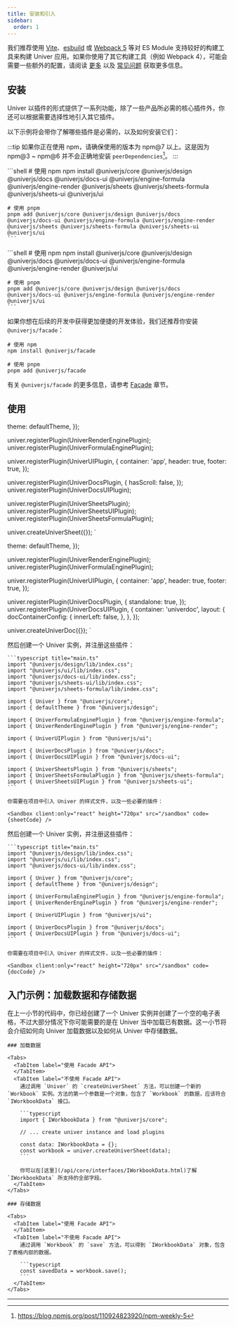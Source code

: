 ```yaml
---
title: 安装和引入
sidebar:
  order: 1
---
```


我们推荐使用 [Vite](https://vitejs.dev/)、[esbuild](https://esbuild.github.io/) 或 [Webpack 5](https://webpack.js.org/) 等对 ES Module 支持较好的构建工具来构建 Univer 应用。如果你使用了其它构建工具（例如 Webpack 4），可能会需要一些额外的配置，请阅读 [更多](/zh-cn/guides/quickstart/#更多) 以及 [常见问题](/zh-cn/guides/troubleshooting) 获取更多信息。

## 安装

Univer 以插件的形式提供了一系列功能，除了一些产品所必需的核心插件外，你还可以根据需要选择性地引入其它插件。

以下示例将会带你了解哪些插件是必需的，以及如何安装它们：

:::tip
如果你正在使用 npm，请确保使用的版本为 npm@7 以上。这是因为 npm@3 ~ npm@6 并不会正确地安装 `peerDependencies`[^1]。
:::


<Tabs>
  <TabItem label="📊 Univer Sheet">
    ```shell
    # 使用 npm
    npm install @univerjs/core @univerjs/design @univerjs/docs @univerjs/docs-ui @univerjs/engine-formula @univerjs/engine-render @univerjs/sheets @univerjs/sheets-formula @univerjs/sheets-ui @univerjs/ui

    # 使用 pnpm
    pnpm add @univerjs/core @univerjs/design @univerjs/docs @univerjs/docs-ui @univerjs/engine-formula @univerjs/engine-render @univerjs/sheets @univerjs/sheets-formula @univerjs/sheets-ui @univerjs/ui
    ```
  </TabItem>
  <TabItem label="📝 Univer Doc">
    ```shell
    # 使用 npm
    npm install @univerjs/core @univerjs/design @univerjs/docs @univerjs/docs-ui @univerjs/engine-formula @univerjs/engine-render @univerjs/ui

    # 使用 pnpm
    pnpm add @univerjs/core @univerjs/design @univerjs/docs @univerjs/docs-ui @univerjs/engine-formula @univerjs/engine-render @univerjs/ui
    ```
  </TabItem>
</Tabs>

如果你想在后续的开发中获得更加便捷的开发体验，我们还推荐你安装 `@univerjs/facade`：

```shell
# 使用 npm
npm install @univerjs/facade

# 使用 pnpm
pnpm add @univerjs/facade
```

有关 `@univerjs/facade` 的更多信息，请参考 [Facade](/zh-cn/guides/getting-started/facade) 章节。

## 使用


  theme: defaultTheme,
});

univer.registerPlugin(UniverRenderEnginePlugin);
univer.registerPlugin(UniverFormulaEnginePlugin);

univer.registerPlugin(UniverUIPlugin, {
  container: 'app',
  header: true,
  footer: true,
});

univer.registerPlugin(UniverDocsPlugin, {
  hasScroll: false,
});
univer.registerPlugin(UniverDocsUIPlugin);

univer.registerPlugin(UniverSheetsPlugin);
univer.registerPlugin(UniverSheetsUIPlugin);
univer.registerPlugin(UniverSheetsFormulaPlugin);

univer.createUniverSheet({});
`

  theme: defaultTheme,
});

univer.registerPlugin(UniverRenderEnginePlugin);
univer.registerPlugin(UniverFormulaEnginePlugin);

univer.registerPlugin(UniverUIPlugin, {
  container: 'app',
  header: true,
  footer: true,
});

univer.registerPlugin(UniverDocsPlugin, {
  standalone: true,
});
univer.registerPlugin(UniverDocsUIPlugin, {
  container: 'univerdoc',
  layout: {
    docContainerConfig: {
      innerLeft: false,
    },
  },
});

univer.createUniverDoc({});
`

<Tabs>
  <TabItem label="📊 Univer Sheet">
    然后创建一个 Univer 实例，并注册这些插件：

    ```typescript title="main.ts"
    import "@univerjs/design/lib/index.css";
    import "@univerjs/ui/lib/index.css";
    import "@univerjs/docs-ui/lib/index.css";
    import "@univerjs/sheets-ui/lib/index.css";
    import "@univerjs/sheets-formula/lib/index.css";

    import { Univer } from "@univerjs/core";
    import { defaultTheme } from "@univerjs/design";

    import { UniverFormulaEnginePlugin } from "@univerjs/engine-formula";
    import { UniverRenderEnginePlugin } from "@univerjs/engine-render";

    import { UniverUIPlugin } from "@univerjs/ui";

    import { UniverDocsPlugin } from "@univerjs/docs";
    import { UniverDocsUIPlugin } from "@univerjs/docs-ui";

    import { UniverSheetsPlugin } from "@univerjs/sheets";
    import { UniverSheetsFormulaPlugin } from "@univerjs/sheets-formula";
    import { UniverSheetsUIPlugin } from "@univerjs/sheets-ui";
    ```

    你需要在项目中引入 Univer 的样式文件，以及一些必要的插件：

    <Sandbox client:only="react" height="720px" src="/sandbox" code={sheetCode} />
  </TabItem>
  <TabItem label="📝 Univer Doc">
    然后创建一个 Univer 实例，并注册这些插件：

    ```typescript title="main.ts"
    import "@univerjs/design/lib/index.css";
    import "@univerjs/ui/lib/index.css";
    import "@univerjs/docs-ui/lib/index.css";

    import { Univer } from "@univerjs/core";
    import { defaultTheme } from "@univerjs/design";

    import { UniverFormulaEnginePlugin } from "@univerjs/engine-formula";
    import { UniverRenderEnginePlugin } from "@univerjs/engine-render";

    import { UniverUIPlugin } from "@univerjs/ui";

    import { UniverDocsPlugin } from "@univerjs/docs";
    import { UniverDocsUIPlugin } from "@univerjs/docs-ui";
    ```

    你需要在项目中引入 Univer 的样式文件，以及一些必要的插件：

    <Sandbox client:only="react" height="720px" src="/sandbox" code={docCode} />
  </TabItem>
</Tabs>

## 入门示例：加载数据和存储数据

<Tabs>
  <TabItem label="📊 Univer Sheet">
    在上一小节的代码中，你已经创建了一个 Univer 实例并创建了一个空的电子表格，不过大部分情况下你可能需要的是在 Univer 当中加载已有数据。这一小节将会介绍如何向 Univer 加载数据以及如何从 Univer 中存储数据。

    ### 加载数据

    <Tabs>
      <TabItem label="使用 Facade API">
      </TabItem>
      <TabItem label="不使用 Facade API">
        通过调用 `Univer` 的 `createUniverSheet` 方法，可以创建一个新的 `Workbook` 实例。方法的第一个参数是一个对象，包含了 `Workbook` 的数据，应该符合 `IWorkbookData` 接口。

        ```typescript
        import { IWorkbookData } from "@univerjs/core";

        // ... create univer instance and load plugins

        const data: IWorkbookData = {};
        const workbook = univer.createUniverSheet(data);
        ```

        你可以在[这里](/api/core/interfaces/IWorkbookData.html)了解 `IWorkbookData` 所支持的全部字段。
      </TabItem>
    </Tabs>

    ### 存储数据

    <Tabs>
      <TabItem label="使用 Facade API">
      </TabItem>
      <TabItem label="不使用 Facade API">
        通过调用 `Workbook` 的 `save` 方法，可以得到 `IWorkbookData` 对象，包含了表格内部的数据。

        ```typescript
        const savedData = workbook.save();
        ```
      </TabItem>
    </Tabs>
  </TabItem>
</Tabs>


---

[^1]: https://blog.npmjs.org/post/110924823920/npm-weekly-5
